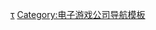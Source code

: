 {{Navbox
| name = Take-Two Interactive
| title = [[Take-Two Interactive]]
| state = {{{state|}}}
| image = [[File:Take-Two Interactive Logo.svg|100px]]
| listclass = hlist

| group1 = [[Rockstar Games]]
| list1 = {{navbox subgroup
 | group1 = 现有工作室
 | list1 =
* [[Rockstar Dundee]]
* [[Rockstar India]]
* [[Rockstar Leeds]]
* [[Rockstar Lincoln]]
* [[Rockstar London]]
* [[Rockstar New England]]
* [[Rockstar North]]
* [[Rockstar San Diego]]
* [[Rockstar Toronto]]

 | group2 = 已解散工作室
 | list2 =
* [[Rockstar Vancouver]]
* [[Rockstar Vienna]]

 | group3= 知名遊戲
 | list3=
* [[特工 (遊戲)|特工]]
* [[惡霸魯尼]]
* [[俠盜獵車手系列]]
* [[黑色洛城]]
* [[俠盜獵魔系列]]
* [[江湖本色|-{zh-cn:马克思·佩恩; zh-hk:英雄本色; zh-tw:江湖本色;}-系列]]
* [[灣岸系列]]
* [[碧血狂殺系列|-{zh-cn:荒野大镖客; zh-tw:碧血狂殺;}-系列]]
* [[戰士聯盟幫]]

 | group4= 技術
 | list4 =
* [[RAGE引擎]]
* [[Rockstar Games Social Club]]
}}

| group2 = 2K
| list2 = {{navbox subgroup
 | group1 = 品牌
 | list1 =
* [[2K Games]]
* [[2K Play]]
* [[2K Sports]]

 | group2 = 现有工作室
 | list2 =
* [[2K Marin]]
* [[Cat Daddy Games]]
* [[Firaxis Games]]（[[Firaxis_Games電子遊戲列表|遊戲列表]]）
* {{link-en|Ghost Story Games|Ghost Story Games}}
* [[Hangar 13]]
* [[Visual Concepts]]

 | group3 = 已解散工作室
 | list3 =
* [[2K Australia]]
* [[2K中國]]
* [[2K Czech]]
* {{link-en|2K Los Angeles|2K Los Angeles}}
* [[Frog City Software]]
* [[Indie Built]]
* [[Irrational Games]]
* [[Kush Games]]
* [[PAM Development]]
* [[PopTop Software]]
* [[Venom Games]]

 | group4 = 知名遊戲
 | list4 =
* [[為戰而生]]
* [[生化奇兵|生化奇兵系列]]
* [[邊緣禁地|-{zh-cn:边境之地; zh-tw:邊緣禁地;}-系列]]
* [[文明帝國系列|-{zh-cn:文明; zh-tw:文明帝國;}-系列]]
* [[毀滅公爵|毀滅公爵系列]]
* [[惡靈進化]]
* [[四海兄弟系列|-{zh-cn:黑手党; zh-tw:四海兄弟;}-系列]]
* [[MLB 2K系列]]
* [[NBA 2K系列]]
** {{link-en|NBA 2K League|NBA 2K League}}
* [[NHL 2K系列]]
* [[獵魂_(2006年遊戲)|獵魂]]
* [[特殊行动：一线生机]]
* {{link-en|WWE 2K系列|WWE 2K}}
* {{link-en|黑暗领域|The Darkness (video game)|黑暗领域系列}}
* {{link-en|XCOM系列|X-COM}}
}}

| group3 = 已停用品牌
| list3 =
* [[Gathering of Developers]]
* [[2K Play|Global Star Software]]
* [[Gotham Games]]
* [[Mission Studios]]
* [[TalonSoft]]

| group4 = 其他
| list4 =
* {{link-en|Private Division|Private Division}}
* {{link-en|Social Point|Social Point}}
* {{link-en|Double Take Comics|Double Take Comics}}
* [[Zynga]]
* [[Take-Two Interactive遊戲列表]]

}}<noinclude>
{{collapsible option}}

[[Category:Take-Two Interactive|τ]]
[[Category:电子游戏公司导航模板]]
</noinclude>